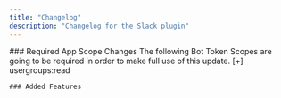 ```yaml
---
title: "Changelog"
description: "Changelog for the Slack plugin"
---
```


<Update label="October 8th, 2025" description="2.0.17">
    ### Required App Scope Changes
    The following Bot Token Scopes are going to be required in order to make full use of this update.
    [+] usergroups:read


    ### Added Features
</Update>

